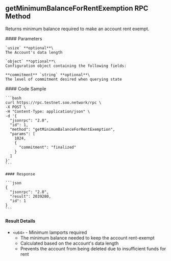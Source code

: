 ## getMinimumBalanceForRentExemption RPC Method

Returns minimum balance required to make an account rent exempt.

<div className="grid grid-cols-2 gap-1 mt-2">
  <div className="col-span-1">
    #### Parameters

    `usize` **optional**\
    The Account's data length

    `object` **optional**\
    Configuration object containing the following fields:

    **commitment** `string` **optional**\
    The level of commitment desired when querying state
  </div>

  <div className="col-span-1">
    #### Code Sample

    ```bash
    curl https://rpc.testnet.soo.network/rpc \
    -X POST \
    -H "Content-Type: application/json" \
    -d '{
      "jsonrpc": "2.0",
      "id": 1,
      "method": "getMinimumBalanceForRentExemption",
      "params": [
        1024,
        {
          "commitment": "finalized"
        }
      ]
    }'
    ```

    #### Response

    ```json
    {
      "jsonrpc": "2.0",
      "result": 2039280,
      "id": 1
    }
    ```
  </div>
</div>

#### Result Details

* `<u64>` - Minimum lamports required
  * The minimum balance needed to keep the account rent-exempt
  * Calculated based on the account's data length
  * Prevents the account from being deleted due to insufficient funds for rent